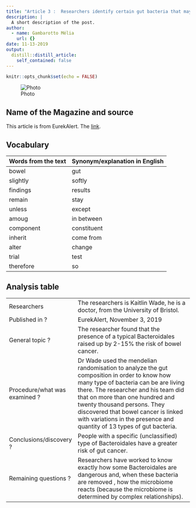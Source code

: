 ```yaml
---
title: "Article 3 :  Researchers identify certain gut bacteria that may be involved in causing bowel"
description: |
  A short description of the post.
author:
  - name: Gambarotto Mélia
    url: {}
date: 11-13-2019
output:
  distill::distill_article:
    self_contained: false
---
```


```r
knitr::opts_chunk$set(echo = FALSE)
```

![Photo](5kingdoms.org/wp-content/uploads/2017/05/OSC_Microbio_04_03_bacteroide.jpg)

## Name of the Magazine and source

This article is from EurekAlert. The [link](https://www.eurekalert.org/pub_releases/2019-11/ncri-ric110119.php).

## Vocabulary

| Words from the text | Synonym/explanation in English |
| ------------------- | ------------------------------ |
| bowel   |  gut           |
|     slightly       |   softly   |  
|     findings    |   results        | 
|      remain       |       stay    |       
|  unless      |   except       |  
|   amoug          |   in between   |         
|    component    |      constituent      | 
|   inherit  |   come from    | 
| alter   |   change     | 
|trial     |   test         | 
|   therefore      |   so    | 

## Analysis table 

|                              |                                                                     |
| ---------------------------- | ------------------------------------------------------------------- |
| Researchers |The researchers is Kaitlin Wade, he is a doctor, from the University of Bristol.|
|Published in ? | EurekAlert, November 3, 2019 |
| General topic ? | The researcher found that the presence of a typical Bacteroidales raised up by 2-15% the risk of bowel cancer.|
| Procedure/what was examined ? | Dr Wade used the mendelian randomisation to analyze the gut composition in order to know how many type of bacteria can be are living there. The researcher and his team did that on more than one hundred and twenty thousand persons. They discovered that bowel cancer is linked with variations in the presence and quantity of 13 types of gut bacteria. |
| Conclusions/discovery ?| People with a specific (unclassified) type of Bacteroidales have a greater risk of gut cancer.|
|Remaining questions ?| Researchers have worked to know exactly how some Bacteroidales are dangerous and, when these bacteria are removed , how the microbiome reacts (because the microbiome is determined by complex relationships).




